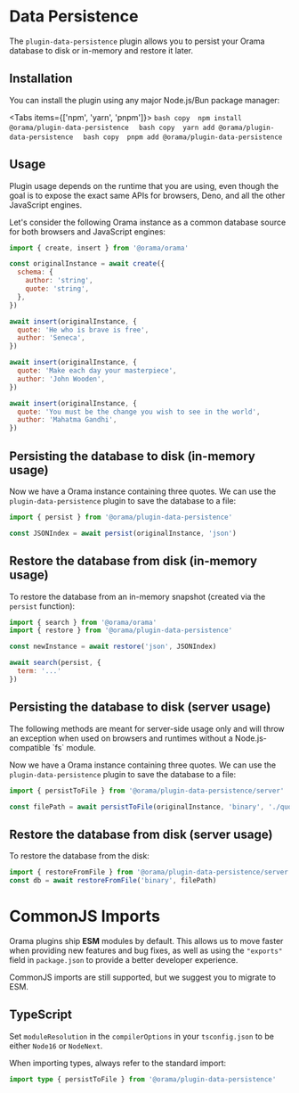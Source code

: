
# Data Persistence

The `plugin-data-persistence` plugin allows you to persist your Orama database to disk or in-memory
and restore it later.

## Installation

You can install the plugin using any major Node.js/Bun package manager:

<Tabs items={['npm', 'yarn', 'pnpm']}>
  <Tab>
    ```bash copy 
    npm install @orama/plugin-data-persistence 
    ```
  </Tab>
  <Tab>
    ```bash copy 
    yarn add @orama/plugin-data-persistence 
    ```
  </Tab>
  <Tab>
    ```bash copy 
    pnpm add @orama/plugin-data-persistence 
    ```
  </Tab>
</Tabs>

## Usage

Plugin usage depends on the runtime that you are using, even though the goal is
to expose the exact same APIs for browsers, Deno, and all the other JavaScript
engines.

Let's consider the following Orama instance as a common database source for both
browsers and JavaScript engines:

```javascript copy
import { create, insert } from '@orama/orama'

const originalInstance = await create({
  schema: {
    author: 'string',
    quote: 'string',
  },
})

await insert(originalInstance, {
  quote: 'He who is brave is free',
  author: 'Seneca',
})

await insert(originalInstance, {
  quote: 'Make each day your masterpiece',
  author: 'John Wooden',
})

await insert(originalInstance, {
  quote: 'You must be the change you wish to see in the world',
  author: 'Mahatma Gandhi',
})
```

## Persisting the database to disk (in-memory usage)

Now we have a Orama instance containing three quotes. We can use the
`plugin-data-persistence` plugin to save the database to a file:

```javascript copy
import { persist } from '@orama/plugin-data-persistence'

const JSONIndex = await persist(originalInstance, 'json')
```

## Restore the database from disk (in-memory usage)

To restore the database from an in-memory snapshot (created via the `persist` function):

```javascript copy
import { search } from '@orama/orama'
import { restore } from '@orama/plugin-data-persistence'

const newInstance = await restore('json', JSONIndex)

await search(persist, {
  term: '...'
})
```

## Persisting the database to disk (server usage)

<Callout type="warning">
  The following methods are meant for server-side usage only and will throw an exception when used on browsers and runtimes without
  a Node.js-compatible `fs` module.
</Callout>

Now we have a Orama instance containing three quotes. We can use the
`plugin-data-persistence` plugin to save the database to a file:

```javascript copy
import { persistToFile } from '@orama/plugin-data-persistence/server'

const filePath = await persistToFile(originalInstance, 'binary', './quotes.msp')
```

## Restore the database from disk (server usage)

To restore the database from the disk:

```javascript copy
import { restoreFromFile } from '@orama/plugin-data-persistence/server'
const db = await restoreFromFile('binary', filePath)
```

# CommonJS Imports

Orama plugins ship **ESM** modules by default. This allows us to move faster when providing new features and bug fixes, as well as using the `"exports"` field in `package.json` to provide a better developer experience.

CommonJS imports are still supported, but we suggest you to migrate to ESM.

## TypeScript

Set `moduleResolution` in the `compilerOptions` in your `tsconfig.json` to be either `Node16` or `NodeNext`.

When importing types, always refer to the standard import:

```ts copy
import type { persistToFile } from '@orama/plugin-data-persistence'
```
